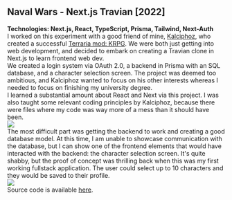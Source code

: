## Naval Wars - Next.js Travian [2022]
**Technologies: Next.js, React, TypeScript, Prisma, Tailwind, Next-Auth**
<br/>
I worked on this experiment with a good friend of mine, [Kalciphoz](https://github.com/Kalciphoz), who created a successful [Terraria mod: KRPG](https://www.youtube.com/watch?v=QldqCHEaqCc&feature=youtu.be). We were both just getting into web development, and decided to embark on creating a Travian clone in Next.js to learn frontend web dev.
<br/>
We created a login system via OAuth 2.0, a backend in Prisma with an SQL database, and a character selection screen. The project was deemed too ambitious, and Kalciphoz wanted to focus on his other interests whereas I needed to focus on finishing my university degree. 
<br/>
I learned a substantial amount about React and Next via this project. I was also taught some relevant coding principles by Kalciphoz, because there were files where my code was way more of a mess than it should have been.
<br/>
<img src="https://i.imgur.com/48tnxiD.png" />
<br/>
The most difficult part was getting the backend to work and creating a good database model. At this time, I am unable to showcase communication with the database, but I can show one of the frontend elements that would have interacted with the backend: the character selection screen. It's quite shabby, but the proof of concept was thrilling back when this was my first working fullstack application. The user could select up to 10 characters and they would be saved to their profile.
<br/>
<img src="character.gif" />
<br/>
Source code is available [here](https://github.com/MarinoLinic/NavalWars).